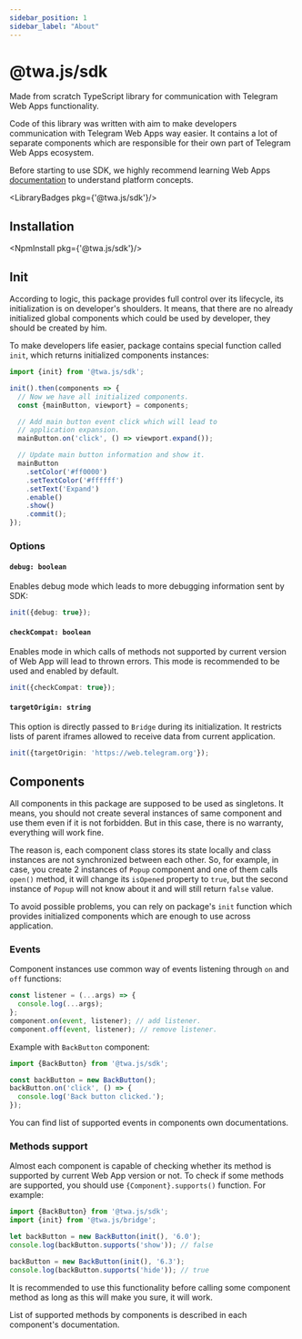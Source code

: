```yaml
---
sidebar_position: 1
sidebar_label: "About"
---
```


# @twa.js/sdk

Made from scratch TypeScript library for communication with Telegram Web Apps
functionality.

Code of this library was written with aim to make developers communication with
Telegram Web Apps way easier. It contains a lot of separate components which are
responsible for their own part of Telegram Web Apps ecosystem.

Before starting to use SDK, we highly recommend learning Web Apps
[documentation](../../introduction/web-apps) to understand platform concepts.

<LibraryBadges pkg={'@twa.js/sdk'}/>

## Installation

<NpmInstall pkg={'@twa.js/sdk'}/>

## Init

According to logic, this package provides full control over its lifecycle,
its initialization is on developer's shoulders. It means, that there are no
already initialized global components which could be used by developer, they
should be created by him.

To make developers life easier, package contains special function called `init`,
which returns initialized components instances:

```typescript
import {init} from '@twa.js/sdk';

init().then(components => {
  // Now we have all initialized components.
  const {mainButton, viewport} = components;

  // Add main button event click which will lead to
  // application expansion.
  mainButton.on('click', () => viewport.expand());

  // Update main button information and show it.
  mainButton
    .setColor('#ff0000')
    .setTextColor('#ffffff')
    .setText('Expand')
    .enable()
    .show()
    .commit();
});
```

### Options

#### `debug: boolean`

Enables debug mode which leads to more debugging information sent by SDK:

```typescript
init({debug: true});
```

#### `checkCompat: boolean`

Enables mode in which calls of methods not supported by current version
of Web App will lead to thrown errors. This mode is recommended to be used
and enabled by default.

```typescript
init({checkCompat: true});
```

#### `targetOrigin: string`

This option is directly passed to `Bridge` during its initialization. It
restricts lists of parent iframes allowed to receive data from current
application.

```typescript
init({targetOrigin: 'https://web.telegram.org'});
```

## Components

All components in this package are supposed to be used as singletons. It means,
you should not create several instances of same component and use them even
if it is not forbidden. But in this case, there is no warranty, everything
will work fine.

The reason is, each component class stores its state locally and class instances
are not synchronized between each other. So, for example, in case, you create
2 instances of `Popup` component and one of them calls `open()` method, it
will change its `isOpened` property to `true`, but the second instance
of `Popup` will not know about it and will still return `false` value.

To avoid possible problems, you can rely on package's `init` function which
provides initialized components which are enough to use across application.

### Events

Component instances use common way of events listening through `on` and `off`
functions:

```typescript
const listener = (...args) => {
  console.log(...args);
};
component.on(event, listener); // add listener.
component.off(event, listener); // remove listener.
```

Example with `BackButton` component:

```typescript
import {BackButton} from '@twa.js/sdk';

const backButton = new BackButton();
backButton.on('click', () => {
  console.log('Back button clicked.');
});
```

You can find list of supported events in components own documentations.

### Methods support

Almost each component is capable of checking whether its method is supported by
current Web App version or not. To check if some methods are supported, you
should use `{Component}.supports()` function. For example:

```typescript
import {BackButton} from '@twa.js/sdk';
import {init} from '@twa.js/bridge';

let backButton = new BackButton(init(), '6.0');
console.log(backButton.supports('show')); // false

backButton = new BackButton(init(), '6.3');
console.log(backButton.supports('hide')); // true
```

It is recommended to use this functionality before calling some component method
as long as this will make you sure, it will work.

List of supported methods by components is described in each component's
documentation.